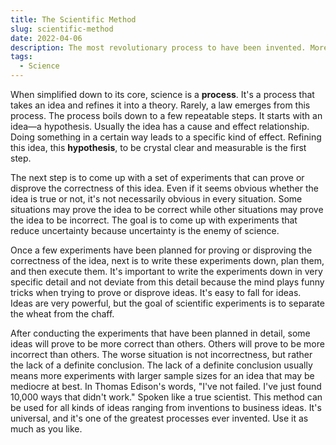 ```yaml
---
title: The Scientific Method
slug: scientific-method
date: 2022-04-06
description: The most revolutionary process to have been invented. More than anything, putting trust into this process has led to outsized gains for civilization.
tags:
  - Science
---
```


When simplified down to its core, science is a **process**. It's a process that takes an idea and refines it into a theory. Rarely, a law emerges from this process. The process boils down to a few repeatable steps. It starts with an idea—a hypothesis. Usually the idea has a cause and effect relationship. Doing something in a certain way leads to a specific kind of effect. Refining this idea, this **hypothesis**, to be crystal clear and measurable is the first step.

The next step is to come up with a set of experiments that can prove or disprove the correctness of this idea. Even if it seems obvious whether the idea is true or not, it's not necessarily obvious in every situation. Some situations may prove the idea to be correct while other situations may prove the idea to be incorrect. The goal is to come up with experiments that reduce uncertainty because uncertainty is the enemy of science. 

Once a few experiments have been planned for proving or disproving the correctness of the idea, next is to write these experiments down, plan them, and then execute them. It's important to write the experiments down in very specific detail and not deviate from this detail because the mind plays funny tricks when trying to prove or disprove ideas. It's easy to fall for ideas. Ideas are very powerful, but the goal of scientific experiments is to separate the wheat from the chaff.

After conducting the experiments that have been planned in detail, some ideas will prove to be more correct than others. Others will prove to be more incorrect than others. The worse situation is not incorrectness, but rather the lack of a definite conclusion. The lack of a definite conclusion usually means more experiments with larger sample sizes for an idea that may be mediocre at best. In Thomas Edison's words, "I've not failed. I've just found 10,000 ways that didn't work." Spoken like a true scientist. This method can be used for all kinds of ideas ranging from inventions to business ideas. It's universal, and it's one of the greatest processes ever invented. Use it as much as you like.
